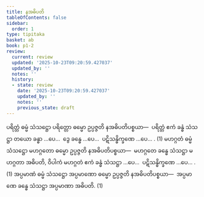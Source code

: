 ```yaml
---
title: နအဓိပတိ
tableOfContents: false
sidebar:
  order: 1
type: tipitaka
basket: ab
book: p1-2
review:
  current: review
  updated: '2025-10-23T09:20:59.427037'
  updated_by: ''
  notes: ''
  history:
  - state: review
    date: '2025-10-23T09:20:59.427037'
    updated_by: ''
    notes: ''
    previous_state: draft
---
```



<ReviewStatus review={frontmatter.review} showDetails={true} />

<HypothesisAnnotation frontmatter={frontmatter} />

<DynamicBreadcrumb />

<Division number="46" book="p1-2" e="ch" v="37" p="320">

<Paragraph number="2003" book="p1-2">
ပရိတ္တံ ဓမ္မံ သံသဋ္ဌော ပရိတ္တော ဓမ္မော ဥပ္ပဇ္ဇတိ နအဓိပတိပစ္စယာ—  ပရိတ္တံ ဧကံ ခန္ဓံ သံသဋ္ဌာ တယော ခန္ဓာ …ပေ…  ဒွေ ခန္ဓေ …ပေ…  ပဋိသန္ဓိက္ခဏေ …ပေ… . (1)
</Paragraph>

<Paragraph number="2004" book="p1-2">
မဟဂ္ဂတံ ဓမ္မံ သံသဋ္ဌော မဟဂ္ဂတော ဓမ္မော ဥပ္ပဇ္ဇတိ နအဓိပတိပစ္စယာ—  မဟဂ္ဂတေ ခန္ဓေ သံသဋ္ဌာ မဟဂ္ဂတာ အဓိပတိ, ဝိပါကံ မဟဂ္ဂတံ ဧကံ ခန္ဓံ သံသဋ္ဌာ …ပေ…  ပဋိသန္ဓိက္ခဏေ …ပေ… . (1)
</Paragraph>

<Paragraph number="2005" book="p1-2">
အပ္ပမာဏံ ဓမ္မံ သံသဋ္ဌော အပ္ပမာဏော ဓမ္မော ဥပ္ပဇ္ဇတိ နအဓိပတိပစ္စယာ—  အပ္ပမာဏေ ခန္ဓေ သံသဋ္ဌာ အပ္ပမာဏာ အဓိပတိ. (1)
</Paragraph>
</Division>